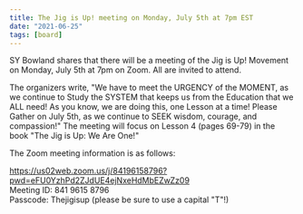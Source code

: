 ```yaml
---
title: The Jig is Up! meeting on Monday, July 5th at 7pm EST
date: "2021-06-25"
tags: [board]
---
```


SY Bowland shares that there will be a meeting of the Jig is Up! Movement on Monday, July 5th at 7pm on Zoom. All are invited to attend.

The organizers write, "We have to meet the URGENCY of the MOMENT, as we continue to Study the SYSTEM that keeps us from the Education that we ALL need! As you know, we are doing this, one Lesson at a time! Please Gather on July 5th, as we continue to SEEK wisdom, courage, and compassion!" The meeting will focus on Lesson 4 (pages 69-79) in the book "The Jig is Up: We Are One!"

The Zoom meeting information is as follows:

https://us02web.zoom.us/j/84196158796?pwd=eFU0YzhPd2ZJdUE4ejNxeHdMbEZwZz09<br/>
Meeting ID: 841 9615 8796<br/>
Passcode: Thejigisup (please be sure to use a capital "T"!)
